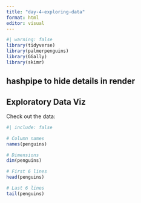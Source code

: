 ```yaml
---
title: "day-4-exploring-data"
format: html
editor: visual
---
```


```r
#| warning: false
library(tidyverse)
library(palmerpenguins)
library(GGally)
library(skimr)
```

## hashpipe to hide details in render

## Exploratory Data Viz

Check out the data:

```r
#| include: false

# Column names
names(penguins)

# Dimensions
dim(penguins)

# First 6 lines
head(penguins)

# Last 6 lines
tail(penguins)
```
